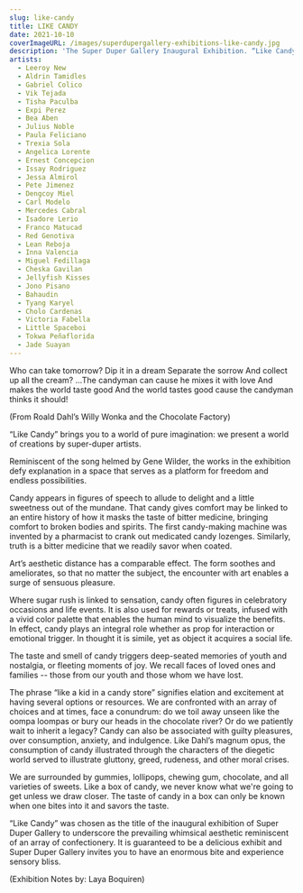 ```yaml
---
slug: like-candy
title: LIKE CANDY
date: 2021-10-10
coverImageURL: /images/superdupergallery-exhibitions-like-candy.jpg
description: 'The Super Duper Gallery Inaugural Exhibition. “Like Candy” brings you to a world of pure imagination: we present a world of creations by super-duper artists.'
artists:
  - Leeroy New
  - Aldrin Tamidles
  - Gabriel Colico
  - Vik Tejada
  - Tisha Paculba
  - Expi Perez
  - Bea Aben
  - Julius Noble
  - Paula Feliciano
  - Trexia Sola
  - Angelica Lorente
  - Ernest Concepcion
  - Issay Rodriguez
  - Jessa Almirol
  - Pete Jimenez
  - Dengcoy Miel
  - Carl Modelo
  - Mercedes Cabral
  - Isadore Lerio
  - Franco Matucad
  - Red Genotiva
  - Lean Reboja
  - Inna Valencia
  - Miguel Fedillaga
  - Cheska Gavilan
  - Jellyfish Kisses
  - Jono Pisano
  - Bahaudin
  - Tyang Karyel
  - Cholo Cardenas
  - Victoria Fabella
  - Little Spaceboi
  - Tokwa Peñaflorida
  - Jade Suayan
---
```


Who can take tomorrow?
Dip it in a dream
Separate the sorrow
And collect up all the cream?
...The candyman can cause he mixes it with love
And makes the world taste good
And the world tastes good cause the candyman thinks it should!

(From Roald Dahl’s Willy Wonka and the Chocolate Factory)

“Like Candy” brings you to a world of pure imagination: we present a world of creations by super-duper artists.

Reminiscent of the song helmed by Gene Wilder, the works in the exhibition defy explanation in a space that serves as a platform for freedom and endless possibilities.

Candy appears in figures of speech to allude to delight and a little sweetness out of the mundane. That candy gives comfort may be linked to an entire history of how it masks the taste of bitter medicine, bringing comfort to broken bodies and spirits. The first candy-making machine was invented by a pharmacist to crank out medicated candy lozenges. Similarly, truth is a bitter medicine that we readily savor when coated.

Art’s aesthetic distance has a comparable effect. The form soothes and ameliorates, so that no matter the subject, the encounter with art enables a surge of sensuous pleasure.

Where sugar rush is linked to sensation, candy often figures in celebratory occasions and life events. It is also used for rewards or treats, infused with a vivid color palette that enables the human mind to visualize the benefits. In effect, candy plays an integral role whether as prop for interaction or emotional trigger. In thought it is simile, yet as object it acquires a social life.

The taste and smell of candy triggers deep-seated memories of youth and nostalgia, or fleeting moments of joy. We recall faces of loved ones and families -- those from our youth and those whom we have lost.

The phrase “like a kid in a candy store” signifies elation and excitement at having several options or resources. We are confronted with an array of choices and at times, face a conundrum: do we toil away unseen like the oompa loompas or bury our heads in the chocolate river? Or do we patiently wait to inherit a legacy? Candy can also be associated with guilty pleasures, over consumption, anxiety, and indulgence. Like Dahl’s magnum opus, the consumption of candy illustrated through the characters of the diegetic world served to illustrate gluttony, greed, rudeness, and other moral crises.

We are surrounded by gummies, lollipops, chewing gum, chocolate, and all varieties of sweets. Like a box of candy, we never know what we're going to get unless we draw closer. The taste of candy in a box can only be known when one bites into it and savors the taste.

“Like Candy” was chosen as the title of the inaugural exhibition of Super Duper Gallery to underscore the prevailing whimsical aesthetic reminiscent of an array of confectionery. It is guaranteed to be a delicious exhibit and Super Duper Gallery invites you to have an enormous bite and experience sensory bliss.

(Exhibition Notes by: Laya Boquiren)
